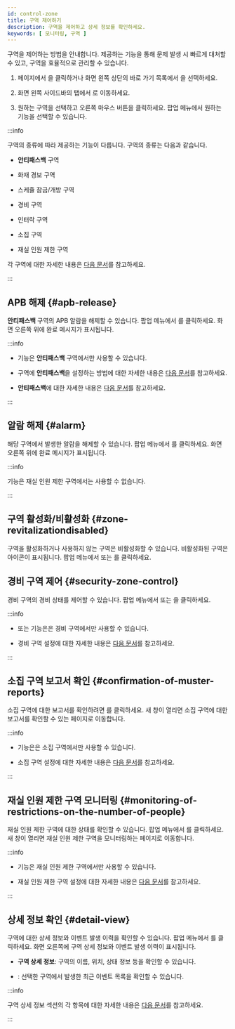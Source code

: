 ```yaml
---
id: control-zone
title: 구역 제어하기
description: 구역을 제어하고 상세 정보를 확인하세요.
keywords: [ 모니터링, 구역 ]
---
```


구역을 제어하는 방법을 안내합니다. 제공하는 기능을 통해 문제 발생 시 빠르게 대처할 수 있고, 구역을 효율적으로 관리할 수 있습니다.

1. <Cmd sid='common.header.launcher' /> 페이지에서 <Cmd sid='common.header.arena' />을 클릭하거나 화면 왼쪽 상단의 바로 가기 목록에서 <Cmd sid='common.header.arena' />을 선택하세요. 

1. 화면 왼쪽 사이드바의 <Cmd sid='arena.tree.door.title' /> 탭에서 <Cmd sid='arena.tree.door.allZones' />로 이동하세요. 

1. 원하는 구역을 선택하고 오른쪽 마우스 버튼을 클릭하세요. 팝업 메뉴에서 원하는 기능을 선택할 수 있습니다.

:::info

구역의 종류에 따라 제공하는 기능이 다릅니다. 구역의 종류는 다음과 같습니다.

* **안티패스백** 구역

* 화재 경보 구역

* 스케쥴 잠금/개방 구역

* 경비 구역

* 인터락 구역

* 소집 구역

* 재실 인원 제한 구역

각 구역에 대한 자세한 내용은 [다음 문서](#)를 참고하세요.

:::


## APB 해제 {#apb-release}

**안티패스백** 구역의 APB 알람을 해제할 수 있습니다. 팝업 메뉴에서 <Cmd sid='arena.tree.contextMenu.clearApb' />를 클릭하세요. 화면 오른쪽 위에 완료 메시지가 표시됩니다.

:::info

* <Cmd sid='arena.tree.contextMenu.clearApb' /> 기능은 **안티패스백** 구역에서만 사용할 수 있습니다.

* 구역에 **안티패스백**을 설정하는 방법에 대한 자세한 내용은 [다음 문서](#)를 참고하세요.

* **안티패스백**에 대한 자세한 내용은 [다음 문서](../../reference/glossary#apb)를 참고하세요.

:::


## 알람 해제 {#alarm}

해당 구역에서 발생한 알람을 해제할 수 있습니다. 팝업 메뉴에서 <Cmd sid='arena.tree.contextMenu.clearAlarm' />를 클릭하세요. 화면 오른쪽 위에 완료 메시지가 표시됩니다.

:::info

<Cmd sid='arena.tree.contextMenu.clearAlarm' /> 기능은 재실 인원 제한 구역에서는 사용할 수 없습니다.

:::


## 구역 활성화/비활성화 {#zone-revitalizationdisabled}

구역을 활성화하거나 사용하지 않는 구역은 비활성화할 수 있습니다. 비활성화된 구역은 <IcDisable width='20px' height='20px' /> 아이콘이 표시됩니다. 팝업 메뉴에서 <Cmd sid='arena.tree.contextMenu.enable' /> 또는 <Cmd sid='arena.tree.contextMenu.disable' />를 클릭하세요.


## 경비 구역 제어 {#security-zone-control}

경비 구역의 경비 상태를 제어할 수 있습니다. 팝업 메뉴에서 <Cmd sid='arena.tree.contextMenu.arm' /> 또는 <Cmd sid='arena.tree.contextMenu.disarm' />을 클릭하세요.

:::info

* <Cmd sid='arena.tree.contextMenu.arm' /> 또는 <Cmd sid='arena.tree.contextMenu.disarm' /> 기능은은 경비 구역에서만 사용할 수 있습니다.

* 경비 구역 설정에 대한 자세한 내용은 [다음 문서](#)를 참고하세요.

:::

## 소집 구역 보고서 확인 {#confirmation-of-muster-reports}

소집 구역에 대한 보고서를 확인하려면 <Cmd sid='arena.tree.contextMenu.musterReport' />를 클릭하세요. 새 창이 열리면 소집 구역에 대한 보고서를 확인할 수 있는 페이지로 이동합니다.

:::info

* <Cmd sid='arena.tree.contextMenu.musterReport' /> 기능은은 소집 구역에서만 사용할 수 있습니다.

* 소집 구역 설정에 대한 자세한 내용은 [다음 문서](#)를 참고하세요.

:::

## 재실 인원 제한 구역 모니터링 {#monitoring-of-restrictions-on-the-number-of-people}

재실 인원 제한 구역에 대한 상태를 확인할 수 있습니다. 팝업 메뉴에서 <Cmd sid='arena.tree.contextMenu.occupancyMonitoring' />를 클릭하세요. 새 창이 열리면 재실 인원 제한 구역을 모니터링하는 페이지로 이동합니다.

:::info

* <Cmd sid='arena.tree.contextMenu.occupancyMonitoring' /> 기능은 재실 인원 제한 구역에서만 사용할 수 있습니다.

* 재실 인원 제한 구역 설정에 대한 자세한 내용은 [다음 문서](#)를 참고하세요.

:::


## 상세 정보 확인 {#detail-view}

구역에 대한 상세 정보와 이벤트 발생 이력을 확인할 수 있습니다. 팝업 메뉴에서 <Cmd sid='arena.tree.contextMenu.viewDetail' />를 클릭하세요. 화면 오른쪽에 구역 상세 정보와 이벤트 발생 이력이 표시됩니다.

* **구역 상세 정보**: 구역의 이름, 위치, 상태 정보 등을 확인할 수 있습니다.

* <Cmd sid='arena.recentEvent' />: 선택한 구역에서 발생한 최근 이벤트 목록을 확인할 수 있습니다.

:::info

구역 상세 정보 섹션의 각 항목에 대한 자세한 내용은 [다음 문서](#)를 참고하세요.

:::

